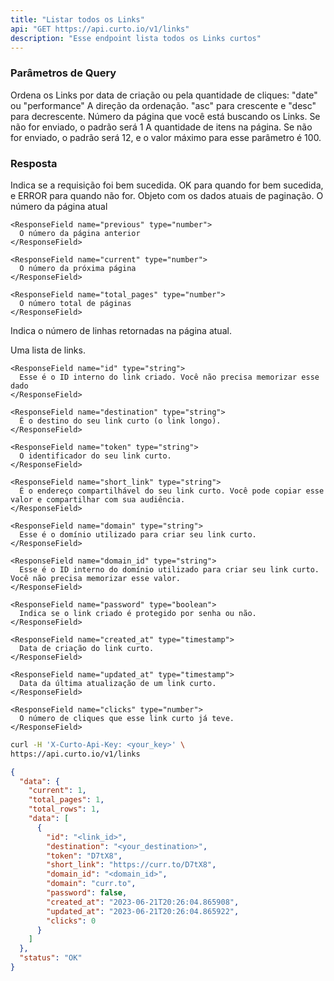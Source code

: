 ```yaml
---
title: "Listar todos os Links"
api: "GET https://api.curto.io/v1/links"
description: "Esse endpoint lista todos os Links curtos"
---
```


### Parâmetros de Query

<ParamField body="sort_by" type="enum">
  Ordena os Links por data de criação ou pela quantidade de cliques: "date" ou "performance"
</ParamField>

<ParamField body="sort_direction" type="enum">
  A direção da ordenação. "asc" para crescente e "desc" para decrescente.
</ParamField>

<ParamField body="page" type="number">
  Número da página que você está buscando os Links. Se não for enviado, o padrão será 1
</ParamField>

<ParamField body="page_size" type="number">
  A quantidade de itens na página. Se não for enviado, o padrão será 12, e o valor máximo para esse parâmetro é 100.
</ParamField>

### Resposta

<ResponseField name="status" type="string">
  Indica se a requisição foi bem sucedida. OK para quando for bem sucedida, e ERROR para quando não for.
</ResponseField>

<ResponseField name="pagination" type="object">
  Objeto com os dados atuais de paginação.

  <Expandable title="Pagination Object">
    <ResponseField name="current" type="number">
      O número da página atual
    </ResponseField>

    <ResponseField name="previous" type="number">
      O número da página anterior
    </ResponseField>

    <ResponseField name="current" type="number">
      O número da próxima página
    </ResponseField>

    <ResponseField name="total_pages" type="number">
      O número total de páginas
    </ResponseField>
  </Expandable>
</ResponseField>

<ResponseField name="total_rows" type="number">
  Indica o número de linhas retornadas na página atual.
</ResponseField>

<ResponseField name="data" type="array">

  Uma lista de links.

  <Expandable title="Link Object">

    <ResponseField name="id" type="string">
      Esse é o ID interno do link criado. Você não precisa memorizar esse dado
    </ResponseField>

    <ResponseField name="destination" type="string">
      É o destino do seu link curto (o link longo).
    </ResponseField>

    <ResponseField name="token" type="string">
      O identificador do seu link curto.
    </ResponseField>

    <ResponseField name="short_link" type="string">
      É o endereço compartilhável do seu link curto. Você pode copiar esse valor e compartilhar com sua audiência.
    </ResponseField>

    <ResponseField name="domain" type="string">
      Esse é o domínio utilizado para criar seu link curto. 
    </ResponseField>

    <ResponseField name="domain_id" type="string">
      Esse é o ID interno do domínio utilizado para criar seu link curto. Você não precisa memorizar esse valor.
    </ResponseField>

    <ResponseField name="password" type="boolean">
      Indica se o link criado é protegido por senha ou não.
    </ResponseField>

    <ResponseField name="created_at" type="timestamp">
      Data de criação do link curto.
    </ResponseField>

    <ResponseField name="updated_at" type="timestamp">
      Data da última atualização de um link curto.
    </ResponseField>

    <ResponseField name="clicks" type="number">
      O número de cliques que esse link curto já teve.
    </ResponseField>

  </Expandable>

</ResponseField>

<RequestExample>

```bash
curl -H 'X-Curto-Api-Key: <your_key>' \
https://api.curto.io/v1/links
```

</RequestExample>

<ResponseExample>

```json Response
{
  "data": {
    "current": 1,
    "total_pages": 1,
    "total_rows": 1,
    "data": [
      {
        "id": "<link_id>",
        "destination": "<your_destination>",
        "token": "D7tX8",
        "short_link": "https://curr.to/D7tX8",
        "domain_id": "<domain_id>",
        "domain": "curr.to",
        "password": false,
        "created_at": "2023-06-21T20:26:04.865908",
        "updated_at": "2023-06-21T20:26:04.865922",
        "clicks": 0
      }
    ]
  },
  "status": "OK"
}
```

</ResponseExample>